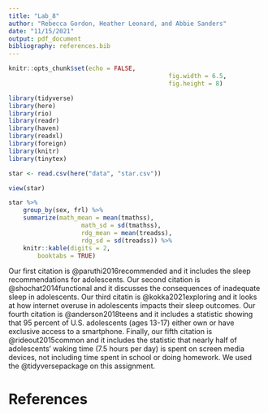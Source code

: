 ```yaml
---
title: "Lab_8"
author: "Rebecca Gordon, Heather Leonard, and Abbie Sanders"
date: "11/15/2021"
output: pdf_document
bibliography: references.bib
---
```


```r
knitr::opts_chunk$set(echo = FALSE,
											fig.width = 6.5,
											fig.height = 8)

library(tidyverse)
library(here)
library(rio)
library(readr)
library(haven)
library(readxl)
library(foreign)
library(knitr)
library(tinytex)
```

```r
star <- read.csv(here("data", "star.csv"))


```
```r
view(star)
```

```r

star %>% 
	group_by(sex, frl) %>%
	summarize(math_mean = mean(tmathss),
					math_sd = sd(tmathss),
					rdg_mean = mean(treadss),
					rdg_sd = sd(treadss)) %>%
	knitr::kable(digits = 2,
		booktabs = TRUE)


```

Our first citation is @paruthi2016recommended and it includes the sleep recommendations for adolescents. Our second citation is @shochat2014functional and it discusses the consequences of inadequate sleep in adolescents. Our third citatin is @kokka2021exploring and it looks at how internet overuse in adolescents impacts their sleep outcomes. Our fourth citation is @anderson2018teens and it includes a statistic showing that 95 percent of U.S. adolescents (ages 13-17) either own or have exclusive access to a smartphone. Finally, our fifth citation is @rideout2015common and it includes the statistic that nearly half of adolescents' waking time (7.5 hours per day) is spent on screen media devices, not including time spent in school or doing homework. We used the @tidyversepackage on this assignment. 

\newpage

# References

